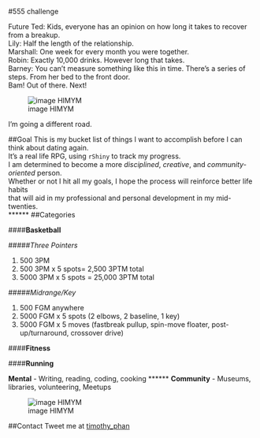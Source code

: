
#555 challenge

Future Ted: Kids, everyone has an opinion on how long it takes to recover from a breakup.  
Lily: Half the length of the relationship.  
Marshall: One week for every month you were together.  
Robin: Exactly 10,000 drinks. However long that takes.  
Barney: You can't measure something like this in time. There's a series of steps. From her bed to the front door.   
Bam! Out of there. Next!  

![image HIMYM](http://www.beawesomeinstead.com/wp-content/uploads/2008/11/himym-nakedman-bar.jpg) 

I'm going a different road.

##Goal
This is my bucket list of things I want to accomplish before I can think about dating again.  
It's a real life RPG, using `rShiny` to track my progress.  
I am determined to become a more _disciplined_, _creative_, and _community-oriented_ person.  
Whether or not I hit all my goals, I hope the process will reinforce better life habits  
that will aid in my professional and personal development in my mid-twenties.  
******
##Categories

####__Basketball__  

#####_Three Pointers_  

1. 500 3PM  
2. 500 3PM x 5 spots= 2,500 3PTM total    
3. 5000 3PM x 5 spots = 25,000 3PTM total   

#####_Midrange/Key_  

1. 500 FGM anywhere  
2. 5000 FGM x 5 spots (2 elbows, 2 baseline, 1 key)  
3. 5000 FGM x 5 moves (fastbreak pullup, spin-move floater, post-up/turnaround, crossover drive)

####__Fitness__

####__Running__

__Mental__ - Writing, reading, coding, cooking
******
__Community__ - Museums, libraries, volunteering, Meetups

![image HIMYM](http://2.bp.blogspot.com/-aUx-DXnkOzc/UyrR6iSTuxI/AAAAAAAAGOI/6t6nkgJdL-o/s1600/tumblr_mmse80G55h1rc3z3ro1_1280.gif)

##Contact
Tweet me at [timothy_phan](www.twitter.com/timothy_phan)
